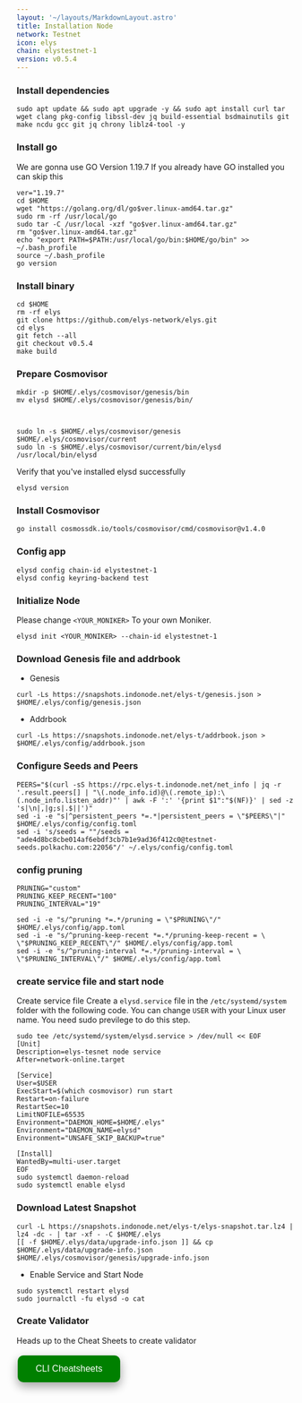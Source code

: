 ```yaml
---
layout: '~/layouts/MarkdownLayout.astro'
title: Installation Node
network: Testnet
icon: elys
chain: elystestnet-1
version: v0.5.4
---
```


### Install dependencies 

```
sudo apt update && sudo apt upgrade -y && sudo apt install curl tar wget clang pkg-config libssl-dev jq build-essential bsdmainutils git make ncdu gcc git jq chrony liblz4-tool -y
```

### Install go

We are gonna use GO Version 1.19.7
If you already have GO installed you can skip this 

```
ver="1.19.7"
cd $HOME
wget "https://golang.org/dl/go$ver.linux-amd64.tar.gz"
sudo rm -rf /usr/local/go
sudo tar -C /usr/local -xzf "go$ver.linux-amd64.tar.gz"
rm "go$ver.linux-amd64.tar.gz"
echo "export PATH=$PATH:/usr/local/go/bin:$HOME/go/bin" >> ~/.bash_profile
source ~/.bash_profile
go version
```

### Install binary

```
cd $HOME
rm -rf elys
git clone https://github.com/elys-network/elys.git
cd elys
git fetch --all
git checkout v0.5.4
make build
```

### Prepare Cosmovisor
```
mkdir -p $HOME/.elys/cosmovisor/genesis/bin
mv elysd $HOME/.elys/cosmovisor/genesis/bin/



sudo ln -s $HOME/.elys/cosmovisor/genesis $HOME/.elys/cosmovisor/current
sudo ln -s $HOME/.elys/cosmovisor/current/bin/elysd /usr/local/bin/elysd
```

Verify that you've installed elysd successfully

```
elysd version
```

### Install Cosmovisor
```
go install cosmossdk.io/tools/cosmovisor/cmd/cosmovisor@v1.4.0
```

### Config app

```
elysd config chain-id elystestnet-1
elysd config keyring-backend test
```

### Initialize Node

Please change `<YOUR_MONIKER>` To your own Moniker.

```
elysd init <YOUR_MONIKER> --chain-id elystestnet-1
```

### Download Genesis file and addrbook

- Genesis

```
curl -Ls https://snapshots.indonode.net/elys-t/genesis.json > $HOME/.elys/config/genesis.json
```

- Addrbook

```
curl -Ls https://snapshots.indonode.net/elys-t/addrbook.json > $HOME/.elys/config/addrbook.json
```

### Configure Seeds and Peers

```
PEERS="$(curl -sS https://rpc.elys-t.indonode.net/net_info | jq -r '.result.peers[] | "\(.node_info.id)@\(.remote_ip):\(.node_info.listen_addr)"' | awk -F ':' '{print $1":"$(NF)}' | sed -z 's|\n|,|g;s|.$||')"
sed -i -e "s|^persistent_peers *=.*|persistent_peers = \"$PEERS\"|" $HOME/.elys/config/config.toml
sed -i 's/seeds = ""/seeds = "ade4d8bc8cbe014af6ebdf3cb7b1e9ad36f412c0@testnet-seeds.polkachu.com:22056"/' ~/.elys/config/config.toml
```

### config pruning

```
PRUNING="custom"
PRUNING_KEEP_RECENT="100"
PRUNING_INTERVAL="19"

sed -i -e "s/^pruning *=.*/pruning = \"$PRUNING\"/" $HOME/.elys/config/app.toml
sed -i -e "s/^pruning-keep-recent *=.*/pruning-keep-recent = \
\"$PRUNING_KEEP_RECENT\"/" $HOME/.elys/config/app.toml
sed -i -e "s/^pruning-interval *=.*/pruning-interval = \
\"$PRUNING_INTERVAL\"/" $HOME/.elys/config/app.toml
```


### create service file and start node

Create service file
Create a `elysd.service` file in the `/etc/systemd/system` folder with the following code. 
You can change `USER` with your Linux user name. You need sudo previlege to do this step.

```
sudo tee /etc/systemd/system/elysd.service > /dev/null << EOF
[Unit]
Description=elys-tesnet node service
After=network-online.target

[Service]
User=$USER
ExecStart=$(which cosmovisor) run start
Restart=on-failure
RestartSec=10
LimitNOFILE=65535
Environment="DAEMON_HOME=$HOME/.elys"
Environment="DAEMON_NAME=elysd"
Environment="UNSAFE_SKIP_BACKUP=true"

[Install]
WantedBy=multi-user.target
EOF
sudo systemctl daemon-reload
sudo systemctl enable elysd
```

### Download Latest Snapshot
```
curl -L https://snapshots.indonode.net/elys-t/elys-snapshot.tar.lz4 | lz4 -dc - | tar -xf - -C $HOME/.elys
[[ -f $HOME/.elys/data/upgrade-info.json ]] && cp $HOME/.elys/data/upgrade-info.json $HOME/.elys/cosmovisor/genesis/upgrade-info.json
```

- Enable Service and Start Node

```
sudo systemctl restart elysd
sudo journalctl -fu elysd -o cat
```
### Create Validator

Heads up to the Cheat Sheets to create validator

<a href="https://service.sychonix.me/testnet/elys/cheat" target="_blank">
  <button style="background-color: green; border: none; color: white; padding: 15px 32px; text-align: center; text-decoration: none; display: inline-block; font-size: 16px; margin: 4px 2px; cursor: pointer; border-radius: 10px; box-shadow: 0 8px 16px 0 rgba(0,0,0,0.2), 0 6px 20px 0 rgba(0,0,0,0.19);" onmouseover="this.style.boxShadow='0 0 0 4px rgba(0,255,0,0.5)'" onmouseout="this.style.boxShadow='0 8px 16px 0 rgba(0,0,0,0.2), 0 6px 20px 0 rgba(0,0,0,0.19)'">CLI Cheatsheets</button>
</a>